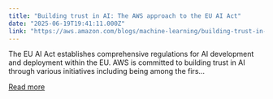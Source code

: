 ```yaml
---
title: "Building trust in AI: The AWS approach to the EU AI Act"
date: "2025-06-19T19:41:11.000Z"
link: "https://aws.amazon.com/blogs/machine-learning/building-trust-in-ai-the-aws-approach-to-the-eu-ai-act/"
---
```


The EU AI Act establishes comprehensive regulations for AI development and deployment within the EU. AWS is committed to building trust in AI through various initiatives including being among the firs...

[Read more](https://aws.amazon.com/blogs/machine-learning/building-trust-in-ai-the-aws-approach-to-the-eu-ai-act/)
